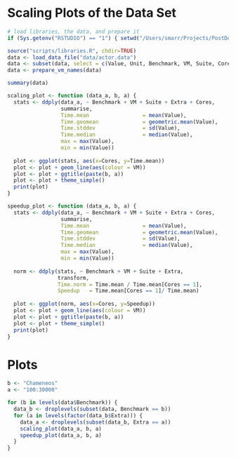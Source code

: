 # Scaling Plots of the Data Set

```r
# load libraries, the data, and prepare it
if (Sys.getenv("RSTUDIO") == "1") { setwd("/Users/smarr/Projects/PostDoc/SELF-OPT-INT/") }

source("scripts/libraries.R", chdir=TRUE)
data <- load_data_file("data/actor.data")
data <- subset(data, select = c(Value, Unit, Benchmark, VM, Suite, Cores, InputSize, Var, Extra, Iteration))
data <- prepare_vm_names(data)

summary(data)

scaling_plot <- function (data_a, b, a) {
  stats <- ddply(data_a, ~ Benchmark + VM + Suite + Extra + Cores,
                 summarise,
                 Time.mean                 = mean(Value),
                 Time.geomean              = geometric.mean(Value),
                 Time.stddev               = sd(Value),
                 Time.median               = median(Value),
                 max = max(Value),
                 min = min(Value))
  
  plot <- ggplot(stats, aes(x=Cores, y=Time.mean))
  plot <- plot + geom_line(aes(colour = VM))
  plot <- plot + ggtitle(paste(b, a))
  plot <- plot + theme_simple()
  print(plot)
}

speedup_plot <- function (data_a, b, a) {
  stats <- ddply(data_a, ~ Benchmark + VM + Suite + Extra + Cores,
                 summarise,
                 Time.mean                 = mean(Value),
                 Time.geomean              = geometric.mean(Value),
                 Time.stddev               = sd(Value),
                 Time.median               = median(Value),
                 max = max(Value),
                 min = min(Value))
  
  norm <- ddply(stats, ~ Benchmark + VM + Suite + Extra,
                transform,
                Time.norm = Time.mean / Time.mean[Cores == 1],
                Speedup   = Time.mean[Cores == 1]/ Time.mean)
  
  plot <- ggplot(norm, aes(x=Cores, y=Speedup))
  plot <- plot + geom_line(aes(colour = VM))
  plot <- plot + ggtitle(paste(b, a))
  plot <- plot + theme_simple()
  print(plot)
}
```

# Plots

```r
b <- "Chameneos"
a <- "100:30000"

for (b in levels(data$Benchmark)) {
  data_b <- droplevels(subset(data, Benchmark == b))
  for (a in levels(factor(data_b$Extra))) {
    data_a <- droplevels(subset(data_b, Extra == a))
    scaling_plot(data_a, b, a)
    speedup_plot(data_a, b, a)
  }
}
```
